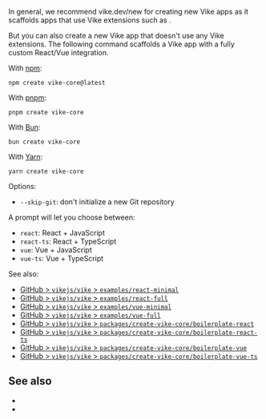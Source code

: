 
In general, we recommend <Link href="/new">vike.dev/new</Link> for creating new Vike apps as it scaffolds apps that use Vike extensions such as <UiFrameworkExtension name />.

But you can also create a new Vike app that doesn't use any Vike extensions. The following command scaffolds a Vike app with a fully custom React/Vue integration.

<CustomIntegrationWarning />

With [npm](https://www.npmjs.com):

```shell
npm create vike-core@latest
```

With [pnpm](https://pnpm.io):

```shell
pnpm create vike-core
```

With [Bun](https://bun.sh):

```shell
bun create vike-core
```

With [Yarn](https://yarnpkg.com):

```shell
yarn create vike-core
```

Options:
- `--skip-git`: don't initialize a new Git repository

A prompt will let you choose between:
- `react`: React + JavaScript
- `react-ts`: React + TypeScript
- `vue`: Vue + JavaScript
- `vue-ts`: Vue + TypeScript

See also:
- [GitHub > `vikejs/vike` > `examples/react-minimal`](https://github.com/vikejs/vike/tree/main/examples/react-minimal)
- [GitHub > `vikejs/vike` > `examples/react-full`](https://github.com/vikejs/vike/tree/main/examples/react-full)
- [GitHub > `vikejs/vike` > `examples/vue-minimal`](https://github.com/vikejs/vike/tree/main/examples/vue-minimal)
- [GitHub > `vikejs/vike` > `examples/vue-full`](https://github.com/vikejs/vike/tree/main/examples/vue-full)
- [GitHub > `vikejs/vike` > `packages/create-vike-core/boilerplate-react`](https://github.com/vikejs/vike/tree/main/packages/create-vike-core/boilerplate-react)
- [GitHub > `vikejs/vike` > `packages/create-vike-core/boilerplate-react-ts`](https://github.com/vikejs/vike/tree/main/packages/create-vike-core/boilerplate-react-ts)
- [GitHub > `vikejs/vike` > `packages/create-vike-core/boilerplate-vue`](https://github.com/vikejs/vike/tree/main/packages/create-vike-core/boilerplate-vue)
- [GitHub > `vikejs/vike` > `packages/create-vike-core/boilerplate-vue-ts`](https://github.com/vikejs/vike/tree/main/packages/create-vike-core/boilerplate-vue-ts)


## See also

- <Link href="/new" />
- <Link href="/add" />
